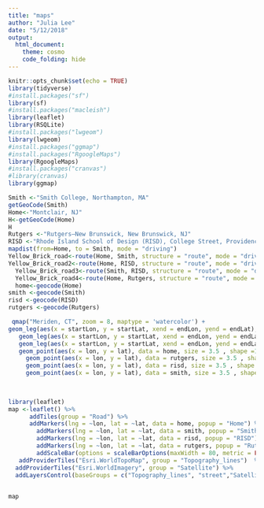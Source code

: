 ```yaml
---
title: "maps"
author: "Julia Lee"
date: "5/12/2018"
output: 
  html_document:
    theme: cosmo 
    code_folding: hide
---
```


```r
knitr::opts_chunk$set(echo = TRUE)
library(tidyverse)
#install.packages("sf")
library(sf)
#install.packages("macleish")
library(leaflet)
library(RSQLite)
#install.packages("lwgeom")
library(lwgeom)
#install.packages("ggmap")
#install.packages("RgoogleMaps")
library(RgoogleMaps)
#install.packages("cranvas")
#library(cranvas)
library(ggmap)
```

```r
Smith <-"Smith College, Northampton, MA"
getGeoCode(Smith)
Home<-"Montclair, NJ"
H<-getGeoCode(Home)
H
Rutgers <-"Rutgers–New Brunswick, New Brunswick, NJ"
RISD <-"Rhode Island School of Design (RISD), College Street, Providence, RI"
mapdist(from=Home, to = Smith, mode = "driving")
Yellow_Brick_road<-route(Home, Smith, structure = "route", mode = "driving" ) 
Yellow_Brick_road2<-route(Home, RISD, structure = "route", mode = "driving") 
  Yellow_Brick_road3<-route(Smith, RISD, structure = "route", mode = "driving")
  Yellow_Brick_road4<-route(Home, Rutgers, structure = "route", mode = "driving")
  home<-geocode(Home) 
smith <-geocode(Smith)   
risd <-geocode(RISD)
rutgers <-geocode(Rutgers)

```

```r
 qmap("Meriden, CT", zoom = 8, maptype = 'watercolor') +
geom_leg(aes(x = startLon, y = startLat, xend = endLon, yend = endLat), color = "green", alpha = 0.65, size = 2, data = Yellow_Brick_road ) +
   geom_leg(aes(x = startLon, y = startLat, xend = endLon, yend = endLat), color = "blue" , alpha = 0.65, size = 2, data = Yellow_Brick_road2) +
   geom_leg(aes(x = startLon, y = startLat, xend = endLon, yend = endLat), color = "purple" , alpha = 0.65, size = 2, data = Yellow_Brick_road4) +
   geom_point(aes(x = lon, y = lat), data = home, size = 3.5 , shape =18, color =  "yellow", alpha = 0.75 ) + 
     geom_point(aes(x = lon, y = lat), data = rutgers, size = 3.5 , shape =25, fill =  "purple", alpha = 0.75 ) + 
     geom_point(aes(x = lon, y = lat), data = risd, size = 3.5 , shape =22, fill =  "lightblue", alpha = 0.75 ) + 
     geom_point(aes(x = lon, y = lat), data = smith, size = 3.5 , shape =21, fill =  "lightgreen", alpha = 0.75 ) 
 
  
```




```r
library(leaflet)
map <-leaflet() %>%
      addTiles(group = "Road") %>%
      addMarkers(lng = ~lon, lat = ~lat, data = home, popup = "Home") %>%
        addMarkers(lng = ~lon, lat = ~lat, data = smith, popup = "Smith") %>%
        addMarkers(lng = ~lon, lat = ~lat, data = risd, popup = "RISD") %>%
        addMarkers(lng = ~lon, lat = ~lat, data = rutgers, popup = "Rutgers") %>%
        addScaleBar(options = scaleBarOptions(maxWidth = 80, metric = FALSE, imperial = TRUE, updateWhenIdle = TRUE)) %>%
   addProviderTiles("Esri.WorldTopoMap", group = "Topography_lines")  %>%
  addProviderTiles("Esri.WorldImagery", group = "Satellite") %>%
  addLayersControl(baseGroups = c("Topography_lines", "street","Satellite" )) 
  

map
```


